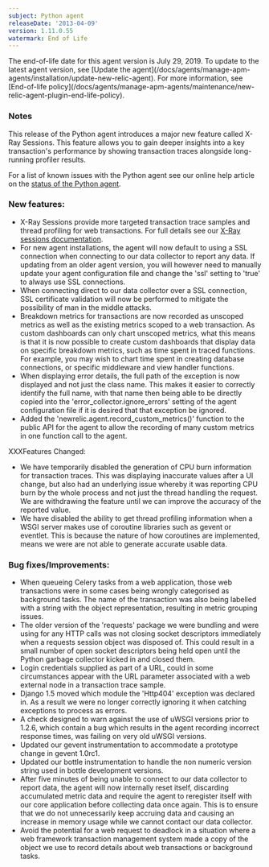 ```yaml
---
subject: Python agent
releaseDate: '2013-04-09'
version: 1.11.0.55
watermark: End of Life
---
```


<Callout variant="important">
  The end-of-life date for this agent version is July 29, 2019. To update to the latest agent version, see [Update the agent](/docs/agents/manage-apm-agents/installation/update-new-relic-agent). For more information, see [End-of-life policy](/docs/agents/manage-apm-agents/maintenance/new-relic-agent-plugin-end-life-policy).
</Callout>

### Notes

This release of the Python agent introduces a major new feature called X-Ray Sessions. This feature allows you to gain deeper insights into a key transaction's performance by showing transaction traces alongside long-running profiler results.

For a list of known issues with the Python agent see our online help article on the [status of the Python agent](https://newrelic.com/docs/python/status-of-python-agent).

### New features:

* X-Ray Sessions provide more targeted transaction trace samples and thread profiling for web transactions. For full details see our [X-Ray sessions documentation](https://newrelic.com/docs/site/xray-sessions).
* For new agent installations, the agent will now default to using a SSL connection when connecting to our data collector to report any data. If updating from an older agent version, you will however need to manually update your agent configuration file and change the 'ssl' setting to 'true' to always use SSL connections.
* When connecting direct to our data collector over a SSL connection, SSL certificate validation will now be performed to mitigate the possibility of man in the middle attacks.
* Breakdown metrics for transactions are now recorded as unscoped metrics as well as the existing metrics scoped to a web transaction. As custom dashboards can only chart unscoped metrics, what this means is that it is now possible to create custom dashboards that display data on specific breakdown metrics, such as time spent in traced functions. For example, you may wish to chart time spent in creating database connections, or specific middleware and view handler functions.
* When displaying error details, the full path of the exception is now displayed and not just the class name. This makes it easier to correctly identify the full name, with that name then being able to be directly copied into the 'error_collector.ignore_errors' setting of the agent configuration file if it is desired that that exception be ignored.
* Added the 'newrelic.agent.record_custom_metrics()' function to the public API for the agent to allow the recording of many custom metrics in one function call to the agent.

XXXFeatures Changed:

* We have temporarily disabled the generation of CPU burn information for transaction traces. This was displaying inaccurate values after a UI change, but also had an underlying issue whereby it was reporting CPU burn by the whole process and not just the thread handling the request. We are withdrawing the feature until we can improve the accuracy of the reported value.
* We have disabled the ability to get thread profiling information when a WSGI server makes use of coroutine libraries such as gevent or eventlet. This is because the nature of how coroutines are implemented, means we were are not able to generate accurate usable data.

### Bug fixes/Improvements:

* When queueing Celery tasks from a web application, those web transactions were in some cases being wrongly categorised as background tasks. The name of the transaction was also being labelled with a string with the object representation, resulting in metric grouping issues.
* The older version of the 'requests' package we were bundling and were using for any HTTP calls was not closing socket descriptors immediately when a requests session object was disposed of. This could result in a small number of open socket descriptors being held open until the Python garbage collector kicked in and closed them.
* Login credentials supplied as part of a URL, could in some circumstances appear with the URL parameter associated with a web external node in a transaction trace sample.
* Django 1.5 moved which module the 'Http404' exception was declared in. As a result we were no longer correctly ignoring it when catching exceptions to process as errors.
* A check designed to warn against the use of uWSGI versions prior to 1.2.6, which contain a bug which results in the agent recording incorrect response times, was failing on very old uWSGI versions.
* Updated our gevent instrumentation to accommodate a prototype change in gevent 1.0rc1.
* Updated our bottle instrumentation to handle the non numeric version string used in bottle development versions.
* After five minutes of being unable to connect to our data collector to report data, the agent will now internally reset itself, discarding accumulated metric data and require the agent to reregister itself with our core application before collecting data once again. This is to ensure that we do not unnecessarily keep accruing data and causing an increase in memory usage while we cannot contact our data collector.
* Avoid the potential for a web request to deadlock in a situation where a web framework transaction management system made a copy of the object we use to record details about web transactions or background tasks.
